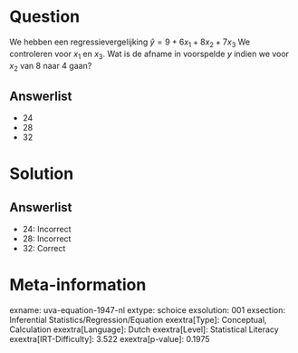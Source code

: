 Question
========

We hebben een regressievergelijking $\hat{y} = 9 + 6x_{1} +
8x_{2} + 7x_{3}$ We controleren voor *x*~1~ en *x*~3~. Wat is de
afname in voorspelde *y* indien we voor *x*~2~ van 8 naar 4 gaan?

Answerlist
----------

* 24
* 28
* 32

Solution
========

Answerlist
----------

* 24: Incorrect
* 28: Incorrect
* 32: Correct

Meta-information
================
exname: uva-equation-1947-nl
extype: schoice
exsolution: 001
exsection: Inferential Statistics/Regression/Equation
exextra[Type]: Conceptual, Calculation
exextra[Language]: Dutch
exextra[Level]: Statistical Literacy
exextra[IRT-Difficulty]: 3.522
exextra[p-value]: 0.1975
